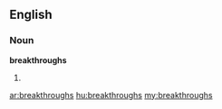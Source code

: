 ==English==

===Noun===
'''breakthroughs'''

# {{plural of|[[breakthrough]]}}

[[ar:breakthroughs]]
[[hu:breakthroughs]]
[[my:breakthroughs]]